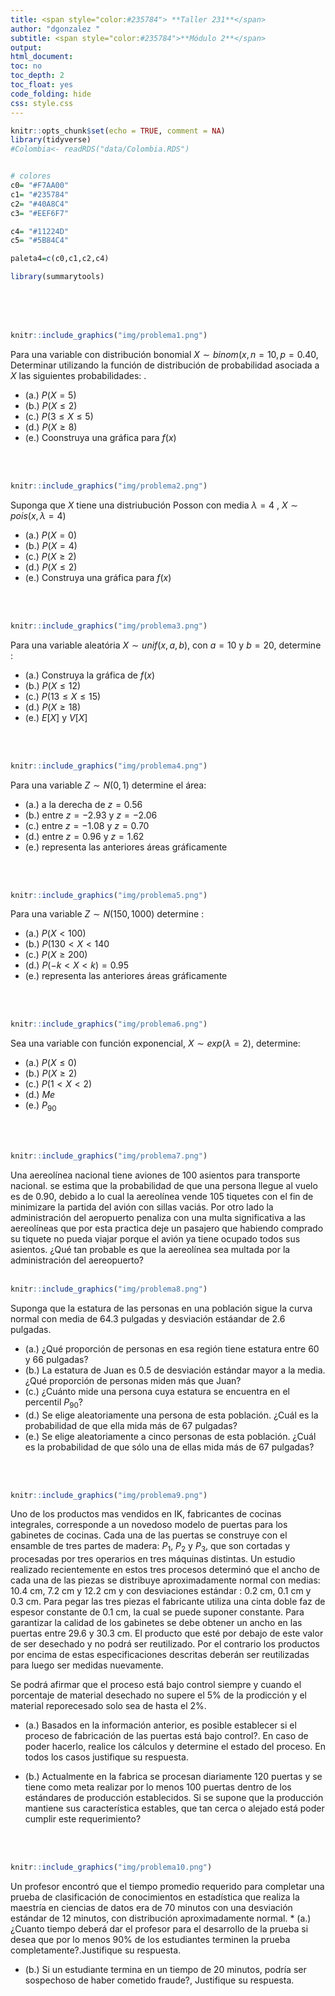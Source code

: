 ```yaml
---
title: <span style="color:#235784"> **Taller 231**</span>  
author: "dgonzalez "
subtitle: <span style="color:#235784">**Módulo 2**</span> 
output:
html_document:
toc: no
toc_depth: 2
toc_float: yes
code_folding: hide
css: style.css
---   
```


```r
knitr::opts_chunk$set(echo = TRUE, comment = NA)
library(tidyverse)
#Colombia<- readRDS("data/Colombia.RDS")


# colores
c0= "#F7AA00"
c1= "#235784"
c2= "#40A8C4"
c3= "#EEF6F7"

c4= "#11224D"
c5= "#5B84C4"

paleta4=c(c0,c1,c2,c4)

library(summarytools)
```

</br></br></br>

```r
knitr::include_graphics("img/problema1.png")
```

Para una variable con distribución bonomial $X \sim binom(x, n=10, p=0.40$, Determinar utilizando la función de distribución de probabilidad asociada a $X$ las siguientes probabilidades: .

* (a.) $P(X = 5)$
* (b.) $P(X \leq 2)$
* (c.) $P(3 \leq X \leq 5 )$
* (d.) $P(X \geq 8)$
* (e.) Coonstruya una gráfica para $f(x)$

</br></br>

```r
knitr::include_graphics("img/problema2.png")
```

Suponga que $X$ tiene una distriubución Posson con media $\lambda = 4$ , $X \sim pois(x, \lambda =4)$

* (a.) $P(X = 0)$
* (b.) $P(X = 4)$
* (c.) $P(X \geq 2 )$
* (d.) $P(X \leq 2)$
* (e.) Construya una gráfica para $f(x)$

</br></br>

```r
knitr::include_graphics("img/problema3.png")
```

Para una variable aleatória $X \sim unif(x,a,b)$, con $a=10$ y $b=20$, determine :

* (a.) Construya la gráfica de $f(x)$
* (b.) $P(X \leq 12)$
* (c.) $P(13 \leq X \leq 15)$
* (d.) $P(X \geq 18)$
* (e.) $E[X]$ y $V[X]$

</br></br>

```r
knitr::include_graphics("img/problema4.png")
```

Para una variable $Z\sim N(0,1)$ determine el área:

* (a.) a la derecha de $z = 0.56$ 
* (b.) entre $z = -2.93$ y $z = -2.06$
* (c.) entre $z = -1.08$ y $z = 0.70$
* (d.) entre $z = 0.96$ y $z = 1.62$
* (e.) representa las anteriores áreas gráficamente

</br></br>

```r
knitr::include_graphics("img/problema5.png")
```


Para una variable $Z\sim N(150,1000)$ determine :

* (a.) $P(X < 100)$ 
* (b.) $P(130 < X < 140$
* (c.) $P(X \geq 200)$
* (d.) $P(-k < X < k) = 0.95$
* (e.) representa las anteriores áreas gráficamente

</br></br>

```r
knitr::include_graphics("img/problema6.png")
```

Sea una variable  con función exponencial, $X \sim exp(\lambda=2)$, determine:

* (a.) $P(X \leq 0)$
* (b.) $P(X \geq 2)$
* (c.) $P(1 < X <2)$
* (d.) $Me$
* (e.) $P_{90}$


</br></br>

```r
knitr::include_graphics("img/problema7.png")
```

Una aereolínea nacional tiene aviones de 100 asientos para transporte nacional. se estima que la probabilidad de que una persona llegue al vuelo es de $0.90$, debido a lo cual la aereolínea vende $105$ tiquetes con el fin de minimizare la partida del avión con sillas vaciás. Por otro lado la administración del aeropuerto penaliza con una multa significativa a las aereolíneas que por esta practica deje un pasajero que habiendo comprado su tiquete no pueda viajar porque el avión ya tiene ocupado todos sus asientos. ¿Qué tan probable es que la aereolínea sea multada por la administración del aereopuerto?
</br></br>

```r
knitr::include_graphics("img/problema8.png")
```

Suponga que la estatura de las personas en una población sigue la curva normal con media de $64.3$ pulgadas y desviación estáandar de $2.6$ pulgadas. 

* (a.) ¿Qué proporción de personas en esa región tiene estatura entre $60$ y $66$ pulgadas? 
* (b.) La estatura de Juan es $0.5$ de desviación estándar mayor a la media. ¿Qué proporción de personas miden más que Juan? 
* (c.) ¿Cuánto mide una persona cuya estatura se encuentra en el  percentil $P_{90}$? 
* (d.) Se elige aleatoriamente una persona de esta población. ¿Cuál es la probabilidad de que ella mida más de $67$ pulgadas? 
* (e.) Se elige aleatoriamente a cinco personas de esta población. ¿Cuál es la probabilidad de que sólo una de ellas mida más de 67 pulgadas?

</br></br>

```r
knitr::include_graphics("img/problema9.png")
```

Uno de los productos mas vendidos en IK, fabricantes de cocinas integrales, corresponde a un novedoso modelo de puertas para los gabinetes de cocinas. Cada una de las puertas se construye con el ensamble de tres partes de madera: $P_1$, $P_2$ y $P_3$, que son cortadas y procesadas por tres operarios en tres máquinas distintas. Un estudio realizado recientemente en estos tres procesos determinó que el ancho de cada una de las piezas se distribuye aproximadamente normal con medias: $10.4$ cm,  $7.2$ cm y  $12.2$ cm y con desviaciones estándar : $0.2$ cm, $0.1$ cm y $0.3$ cm.  Para pegar las tres piezas el fabricante utiliza una cinta doble faz de espesor constante de $0.1$ cm, la cual se puede suponer constante.  Para garantizar la calidad de los gabinetes se debe obtener un ancho en las puertas entre 29.6 y 30.3 cm. El producto que esté por debajo de este valor de ser desechado y no podrá ser reutilizado. Por el contrario los productos por encima de estas especificaciones descritas deberán ser reutilizadas para luego ser medidas nuevamente.


Se podrá afirmar que el proceso está bajo control siempre y cuando el porcentaje de material desechado no supere el $5$% de la prodicción y el material reporecesado solo sea de hasta el $2$%.

* (a.)  Basados en la información anterior, es posible establecer si el proceso de fabricación de las puertas está bajo control?. En caso de poder hacerlo, realice los cálculos y determine el estado del proceso. En todos los casos justifique su respuesta.

* (b.) Actualmente en la fabrica se procesan diariamente 120 puertas y se tiene como meta realizar por lo menos $100$ puertas dentro de los estándares de producción establecidos. Si se supone que la producción mantiene sus característica estables, que tan cerca o alejado está poder cumplir este requerimiento?


</br></br>

```r
knitr::include_graphics("img/problema10.png")
```

Un profesor encontró que el tiempo promedio requerido para completar una prueba de clasificación de conocimientos en estadística que realiza la maestría en ciencias de datos era de 70 minutos con una desviación estándar de 12 minutos, con distribución aproximadamente normal.
* (a.) ¿Cuanto tiempo deberá dar el profesor para el desarrollo de la prueba si desea que por lo menos 90% de los estudiantes terminen la prueba completamente?.Justifique su respuesta.

* (b.) Si un estudiante termina en un tiempo de 20 minutos, podría ser sospechoso de haber cometido fraude?, Justifique su respuesta.
</br></br>

<!-- ```{r, echo=FALSE, out.width="10%", fig.align = "left"} -->
<!-- knitr::include_graphics("img/problema11.png") -->
<!-- ``` -->


<!-- </br></br> -->

<!-- ```{r, echo=FALSE, out.width="10%", fig.align = "left"} -->
<!-- knitr::include_graphics("img/problema12.png") -->
<!-- ``` -->


<!-- </br></br> -->

<!-- ```{r, echo=FALSE, out.width="10%", fig.align = "left"} -->
<!-- knitr::include_graphics("img/problema13.png") -->
<!-- ``` -->


<!-- </br></br> -->

<!-- ```{r, echo=FALSE, out.width="10%", fig.align = "left"} -->
<!-- knitr::include_graphics("img/problema14.png") -->
<!-- ``` -->


<!-- </br></br> -->

<!-- ```{r, echo=FALSE, out.width="10%", fig.align = "left"} -->
<!-- knitr::include_graphics("img/problema15.png") -->
<!-- ``` -->


<!-- </br></br> -->

<!-- ```{r, echo=FALSE, out.width="10%", fig.align = "left"} -->
<!-- knitr::include_graphics("img/problema16.png") -->
<!-- ``` -->


<!-- </br></br> -->

<!-- ```{r, echo=FALSE, out.width="10%", fig.align = "left"} -->
<!-- knitr::include_graphics("img/problema17.png") -->
<!-- ``` -->


<!-- </br></br> -->

<!-- ```{r, echo=FALSE, out.width="10%", fig.align = "left"} -->
<!-- knitr::include_graphics("img/problema18.png") -->
<!-- ``` -->

<!-- </br></br> -->

<!-- ```{r, echo=FALSE, out.width="10%", fig.align = "left"} -->
<!-- knitr::include_graphics("img/problema19.png") -->
<!-- ``` -->




<!-- </br></br> -->

<!-- ```{r, echo=FALSE, out.width="10%", fig.align = "left"} -->
<!-- knitr::include_graphics("img/problema20.png") -->
<!-- ``` -->

